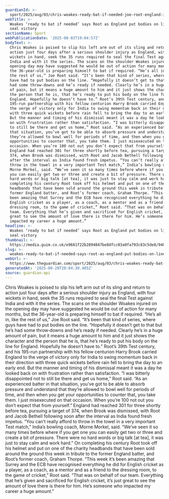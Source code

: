 ```yaml
---
guardianId: >-
  sport/2025/aug/03/chris-woakes-ready-bat-if-needed-joe-root-england-india-fifth-test-cricket
webTitle: >-
  Woakes ‘ready to bat if needed’ says Root as England put bodies on line to
  seal victory
sectionName: Sport
webPublicationDate: '2025-08-03T19:04:57Z'
bodyText: >-
  Chris Woakes is poised to slip his left arm out of its sling and return to
  action just four days after a serious shoulder injury as England, with four
  wickets in hand, seek the 35 runs required to seal the final Test against
  India and with it the series. The scans on the shoulder Woakes injured on the
  opening day may have suggested he would be out of action for many months, but
  the 36-year-old is preparing himself to bat if required. “He’s all in, like
  the rest of us,” Joe Root said. “It’s been that kind of series, where guys
  have had to put bodies on the line. “Hopefully it doesn’t get to that but he’s
  had some throw‑downs and he’s ready if needed. Clearly he’s in a huge amount
  of pain, but it means a huge amount to him and it just shows the character and
  the person that he is, that he’s ready to put his body on the line for
  England. Hopefully he doesn’t have to.” Root’s 39th Test century, and his
  195-run partnership with his fellow centurion Harry Brook carried England to
  the verge of victory only for India to swing momentum back in their direction
  with three quick wickets before rain fell to bring the day to an early end.
  But the manner and timing of his dismissal meant it was a day he looked back
  on with frustration rather than satisfaction. “I was bitterly disappointed not
  to still be there and get us home,” Root said. “As an experienced batter in
  that situation, you’ve got to be able to absorb pressure and understand that
  they’re allowed to bowl well for periods of time, and then when you get your
  opportunities to counter that, you take them. I just misexecuted on that
  occasion. When you’re 100 not out you don’t expect that from yourself.”
  England had reached 301 for three shortly before tea, pursuing a target of
  374, when Brook was dismissed, with Root and Jacob Bethell following soon
  after the interval as India found fresh impetus. “You can’t really afford to
  throw in the towel in a very important Test match,” India’s bowling coach,
  Morne Morkel, said. “We’ve seen it so many times before where if you get one
  you can easily get two or three and create a bit of pressure. There were no
  hard words or big talk [at tea], it was just to stay calm and work hard.” On
  completing his century Root took off his helmet and put on one of the charity
  headbands that have been sold around the ground this week in tribute to the
  former England batter, and Root’s former coach, Graham Thorpe. “This week it’s
  been amazing that Surrey and the ECB have recognised everything he did for
  English cricket as a player, as a coach, as a mentor and as a friend to the
  dressing room, to the game of cricket,” Root said. “That was on behalf of our
  team. Everything that he’s given and sacrificed for English cricket, it’s just
  great to see the amount of love there is there for him. He’s someone who
  impacted my career a huge amount.”
headline: >-
  Woakes ‘ready to bat if needed’ says Root as England put bodies on line to
  seal victory
thumbnail: >-
  https://media.guim.co.uk/e9681f22b2894847be8dfcc03a0fa793c83c5de8/940_25_3122_2499/500.jpg
slug: >-
  woakes-ready-to-bat-if-needed-says-root-as-england-put-bodies-on-line-to-seal-victory
webUrl: >-
  https://www.theguardian.com/sport/2025/aug/03/chris-woakes-ready-bat-if-needed-joe-root-england-india-fifth-test-cricket
generatedAt: '2025-08-28T20:04:30.485Z'
source: guardian-api
---
```

Chris Woakes is poised to slip his left arm out of its sling and return to action just four days after a serious shoulder injury as England, with four wickets in hand, seek the 35 runs required to seal the final Test against India and with it the series. The scans on the shoulder Woakes injured on the opening day may have suggested he would be out of action for many months, but the 36-year-old is preparing himself to bat if required. “He’s all in, like the rest of us,” Joe Root said. “It’s been that kind of series, where guys have had to put bodies on the line. “Hopefully it doesn’t get to that but he’s had some throw‑downs and he’s ready if needed. Clearly he’s in a huge amount of pain, but it means a huge amount to him and it just shows the character and the person that he is, that he’s ready to put his body on the line for England. Hopefully he doesn’t have to.” Root’s 39th Test century, and his 195-run partnership with his fellow centurion Harry Brook carried England to the verge of victory only for India to swing momentum back in their direction with three quick wickets before rain fell to bring the day to an early end. But the manner and timing of his dismissal meant it was a day he looked back on with frustration rather than satisfaction. “I was bitterly disappointed not to still be there and get us home,” Root said. “As an experienced batter in that situation, you’ve got to be able to absorb pressure and understand that they’re allowed to bowl well for periods of time, and then when you get your opportunities to counter that, you take them. I just misexecuted on that occasion. When you’re 100 not out you don’t expect that from yourself.” England had reached 301 for three shortly before tea, pursuing a target of 374, when Brook was dismissed, with Root and Jacob Bethell following soon after the interval as India found fresh impetus. “You can’t really afford to throw in the towel in a very important Test match,” India’s bowling coach, Morne Morkel, said. “We’ve seen it so many times before where if you get one you can easily get two or three and create a bit of pressure. There were no hard words or big talk [at tea], it was just to stay calm and work hard.” On completing his century Root took off his helmet and put on one of the charity headbands that have been sold around the ground this week in tribute to the former England batter, and Root’s former coach, Graham Thorpe. “This week it’s been amazing that Surrey and the ECB have recognised everything he did for English cricket as a player, as a coach, as a mentor and as a friend to the dressing room, to the game of cricket,” Root said. “That was on behalf of our team. Everything that he’s given and sacrificed for English cricket, it’s just great to see the amount of love there is there for him. He’s someone who impacted my career a huge amount.”
